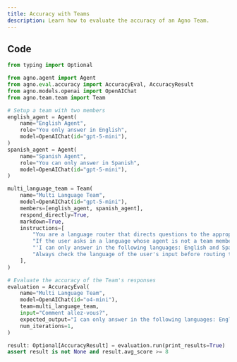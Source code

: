 ```yaml
---
title: Accuracy with Teams
description: Learn how to evaluate the accuracy of an Agno Team.
---
```


## Code

```python
from typing import Optional

from agno.agent import Agent
from agno.eval.accuracy import AccuracyEval, AccuracyResult
from agno.models.openai import OpenAIChat
from agno.team.team import Team

# Setup a team with two members
english_agent = Agent(
    name="English Agent",
    role="You only answer in English",
    model=OpenAIChat(id="gpt-5-mini"),
)
spanish_agent = Agent(
    name="Spanish Agent",
    role="You can only answer in Spanish",
    model=OpenAIChat(id="gpt-5-mini"),
)

multi_language_team = Team(
    name="Multi Language Team",
    model=OpenAIChat(id="gpt-5-mini"),
    members=[english_agent, spanish_agent],
    respond_directly=True,
    markdown=True,
    instructions=[
        "You are a language router that directs questions to the appropriate language agent.",
        "If the user asks in a language whose agent is not a team member, respond in English with:",
        "'I can only answer in the following languages: English and Spanish.",
        "Always check the language of the user's input before routing to an agent.",
    ],
)

# Evaluate the accuracy of the Team's responses
evaluation = AccuracyEval(
    name="Multi Language Team",
    model=OpenAIChat(id="o4-mini"),
    team=multi_language_team,
    input="Comment allez-vous?",
    expected_output="I can only answer in the following languages: English and Spanish.",
    num_iterations=1,
)

result: Optional[AccuracyResult] = evaluation.run(print_results=True)
assert result is not None and result.avg_score >= 8
```